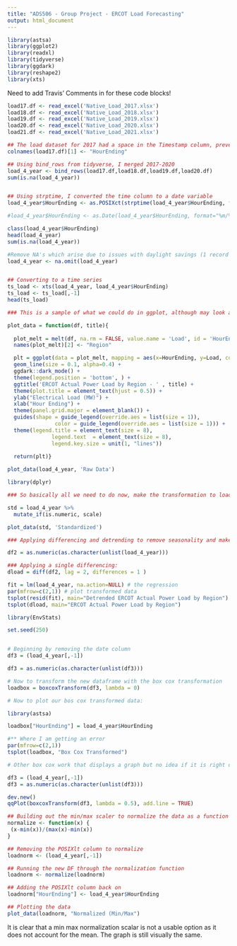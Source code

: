 ```yaml
---
title: "ADS506 - Group Project - ERCOT Load Forecasting"
output: html_document
---
```


```r
library(astsa)
library(ggplot2)
library(readxl)
library(tidyverse)
library(ggdark)
library(reshape2) 
library(xts)
```


####### Need to add Travis' Comments in for these code blocks! #################


```r
load17.df <- read_excel('Native_Load_2017.xlsx')
load18.df <- read_excel('Native_Load_2018.xlsx')
load19.df <- read_excel('Native_Load_2019.xlsx')
load20.df <- read_excel('Native_Load_2020.xlsx')
load21.df <- read_excel('Native_Load_2021.xlsx')
```


```r
## The load dataset for 2017 had a space in the Timestamp column, preventing the binding of the four years
colnames(load17.df)[1] <- "HourEnding"

## Using bind_rows from tidyverse, I merged 2017-2020
load_4_year <- bind_rows(load17.df,load18.df,load19.df,load20.df)
sum(is.na(load_4_year))


## Using strptime, I converted the time column to a date variable
load_4_year$HourEnding <- as.POSIXct(strptime(load_4_year$HourEnding, format="%m/%d/%Y %H:%M"))

#load_4_year$HourEnding <- as.Date(load_4_year$HourEnding, format="%m/%d/%Y %H:%M") ## removed this to retain hourly info for plot

class(load_4_year$HourEnding)
head(load_4_year)
sum(is.na(load_4_year))

#Remove NA's which arise due to issues with daylight savings (1 record in each year)
load_4_year <- na.omit(load_4_year)


## Converting to a time series
ts_load <- xts(load_4_year, load_4_year$HourEnding)
ts_load <- ts_load[,-1]
head(ts_load)
```






```r


### This is a sample of what we could do in ggplot, although may look a bit ugly because of the cyclical nature of our time series (i.e. there are daily power cycles, which over 4 years and many regions doesn't come out that well)

plot_data = function(df, title){
  
  plot_melt = melt(df, na.rm = FALSE, value.name = 'Load', id = 'HourEnding')
  names(plot_melt)[2] <- "Region"

  plt = ggplot(data = plot_melt, mapping = aes(x=HourEnding, y=Load, colour = Region)) +
  geom_line(size = 0.1, alpha=0.4) +
  ggdark::dark_mode() + 
  theme(legend.position = 'bottom', ) + 
  ggtitle('ERCOT Actual Power Load by Region - ' , title) +
  theme(plot.title = element_text(hjust = 0.5)) +
  ylab("Electrical Load (MW)") +
  xlab("Hour Ending") +
  theme(panel.grid.major = element_blank()) +
  guides(shape = guide_legend(override.aes = list(size = 1)),
               color = guide_legend(override.aes = list(size = 1))) +
  theme(legend.title = element_text(size = 8), 
              legend.text  = element_text(size = 8),
              legend.key.size = unit(1, "lines"))
    
  return(plt)}

plot_data(load_4_year, 'Raw Data')
```

```r
library(dplyr)

### So basically all we need to do now, make the transformation to load_4_year, and pass to the function with a new title!

std = load_4_year %>%
  mutate_if(is.numeric, scale)

plot_data(std, 'Standardized')
```


```r
### Applying differencing and detrending to remove seasonality and make data stationary:

df2 = as.numeric(as.character(unlist(load_4_year)))

### Applying a single differencing:
dload = diff(df2, lag = 2, differences = 1 )

fit = lm(load_4_year, na.action=NULL) # the regression
par(mfrow=c(2,1)) # plot transformed data
tsplot(resid(fit), main="Detrended ERCOT Actual Power Load by Region")
tsplot(dload, main="ERCOT Actual Power Load by Region")
```


```r

library(EnvStats)

set.seed(250) 


# Beginning by removing the date column
df3 = (load_4_year[,-1])

df3 = as.numeric(as.character(unlist(df3)))

# Now to transform the new dataframe with the box cox transformation
loadbox = boxcoxTransform(df3, lambda = 0)

# Now to plot our bos cox transformed data:

library(astsa)

loadbox["HourEnding"] = load_4_year$HourEnding

#** Where I am getting an error
par(mfrow=c(2,1))
tsplot(loadbox, "Box Cox Transformed")

```

```r
# Other box cox work that displays a graph but no idea if it is right or not

df3 = (load_4_year[,-1])
df3 = as.numeric(as.character(unlist(df3)))

dev.new()
qqPlot(boxcoxTransform(df3, lambda = 0.5), add.line = TRUE)


```

```r
## Building out the min/max scaler to normalize the data as a function
normalize <- function(x) {
 (x-min(x))/(max(x)-min(x))
}

## Removing the POSIXlt column to normalize
loadnorm <- (load_4_year[,-1])

## Running the new DF through the normalization function
loadnorm <- normalize(loadnorm)

## Adding the POSIXlt column back on
loadnorm["HourEnding"] <- load_4_year$HourEnding

## Plotting the data
plot_data(loadnorm, "Normalized (Min/Max")
```
It is clear that a min max normalization scalar is not a usable option as it does not account for the mean. The graph is still visually the same.

